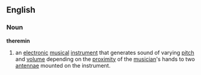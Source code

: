 {{wikipedia}}
==English==
===Noun===
'''theremin'''
#an [[electronic]] [[musical]] [[instrument]] that generates sound of varying [[pitch]] and [[volume]] depending on the [[proximity]] of the [[musician]]'s hands to two [[antennae]] mounted on the instrument.